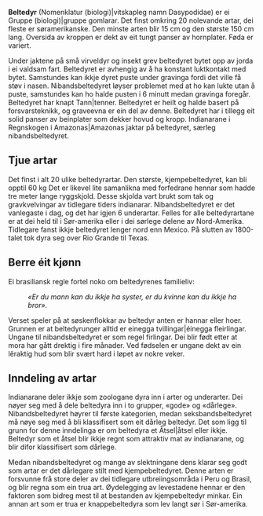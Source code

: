 '''Beltedyr''' (Nomenklatur (biologi)|vitskapleg namn Dasypodidae) er ei Gruppe (biologi)|gruppe gomlarar. 
Det finst omkring 20 nolevande artar, dei fleste er søramerikanske. 
Den minste arten blir 15 cm og den største 150 cm lang. Oversida av kroppen er dekt av eit tungt panser av hornplater. Føda er variert. 

Under jaktene på små virveldyr og insekt grev beltedyret bytet opp av jorda i ei valdsam fart. Beltedyret er avhengig av å ha konstant luktkontakt med bytet. Samstundes kan ikkje dyret puste under gravinga fordi det ville få støv i nasen. Nibandsbeltedyret løyser problemet med at ho kan lukte utan å puste, samstundes kan ho halde pusten i 6 minutt medan gravinga foregår. Beltedyret har knapt Tann|tenner. 
Beltedyret er heilt og halde basert på forsvarsteknikk, og graveevna er ein del av denne. Beltedyret har i tillegg eit solid panser av beinplater som dekker hovud og kropp. Indianarane i Regnskogen i Amazonas|Amazonas jaktar på beltedyret, særleg nibandsbeltedyret.

== Tjue artar ==
Det finst i alt 20 ulike beltedyrartar. Den største, kjempebeltedyret, kan bli opptil 60 kg Det er likevel lite samanlikna med forfedrane hennar som hadde tre meter lange ryggskjold. Desse skjolda vart  brukt som tak og gravkvelvingar av tidlegare tiders indianarar.
Nibandsbeltedyret er det vanlegaste i dag, og det har igjen 6 underartar.
Felles for alle beltedyrartane er at dei held til i Sør-amerika eller i dei sørlege delene av Nord-Amerika. Tidlegare fanst ikkje beltedyret lenger nord enn Mexico. På slutten av 1800-talet tok dyra seg over Rio Grande til Texas.

== Berre éit kjønn ==
Ei brasiliansk regle fortel noko om beltedyrenes familieliv:
:''«Er du mann kan du ikkje ha syster, er du kvinne kan du ikkje ha bror».''
Verset speler på at søskenflokkar av beltedyr anten er hannar eller hoer. Grunnen er at beltedyrunger alltid er einegga tvillingar|éinegga fleirlingar. Ungane til nibandsbeltedyret er som regel firlingar. Dei blir født etter at mora har gått drektig i fire månader. Ved fødselen er ungane dekt av ein lêraktig hud som blir svært hard i løpet av nokre veker. 

== Inndeling av artar ==
Indianarane deler ikkje som zoologane dyra inn i arter og underarter. Dei nøyer seg med å dele beltedyra inn i to grupper, «gode» og «dårlege». 
Nibandsbeltedyret høyrer til første kategorien, medan seksbandsbeltedyret må nøye seg med å bli klassifisert som eit dårleg beltedyr.
Det som ligg til grunn for denne inndelinga er om beltedyra et Åtsel|åtsel eller ikkje. Beltedyr som et åtsel blir ikkje regnt som attraktiv mat av indianarane, og blir difor klassifisert som dårlege.

Medan nibandsbeltedyret og mange av slektningane dens klarar seg godt som artar er det dårlegare stilt med kjempebeltedyret. Denne arten er forsvunne frå store deler av dei tidlegare utbreiingsområda i Peru og Brasil, og blir regna som ein trua art. Øydelegging av levestadene hennar er den faktoren som bidreg mest til at bestanden av kjempebeltedyr minkar.
Ein annan art som er trua er knappebeltedyra som lev langt sør i Sør-amerika.

